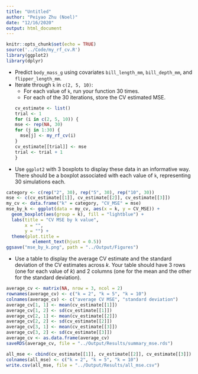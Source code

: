 ```yaml
---
title: "Untitled"
author: "Peiyao Zhu (Noel)"
date: "12/16/2020"
output: html_document
---
```


```r
knitr::opts_chunk$set(echo = TRUE)
source('../Code/my_rf_cv.R')
library(ggplot2)
library(dplyr)
```

* Predict `body_mass_g` using covariates `bill_length_mm`, `bill_depth_mm`, and `flipper_length_mm`. 
* Iterate through `k` in  `c(2, 5, 10)`:
    * For each value of `k`, run your function $30$ times. 
    * For each of the $30$ iterations, store the CV estimated MSE.
```r
cv_estimate <- list()
trial <- 1
for (i in c(2, 5, 10)) {
  mse <- rep(NA, 30)
  for (j in 1:30) {
    mse[j] <- my_rf_cv(i)
  }
  cv_estimate[[trial]] <- mse
  trial <- trial + 1
}
```

* Use `ggplot2` with 3 boxplots to display these data in an informative way. There should be a boxplot associated with each value of `k`, representing $30$ simulations each.
```r
category <- c(rep("2", 30), rep("5", 30), rep("10", 30))
mse <- c(cv_estimate[[1]], cv_estimate[[2]], cv_estimate[[3]])
my_cv <- data.frame("k" = category, "CV_MSE" = mse)
mse_by_k <- ggplot(data = my_cv, aes(x = k, y = CV_MSE)) +
  geom_boxplot(aes(group = k), fill = "lightblue") +
  labs(title = "CV MSE by k value", 
       x = "", 
       y = "") +
  theme(plot.title =
          element_text(hjust = 0.5))
ggsave("mse_by_k.png", path = "../Output/Figures")
```

* Use a table to display the average CV estimate and the standard deviation of the CV estimates across $k$. Your table should have 3 rows (one for each value of $k$) and 2 columns (one for the mean and the other for the standard deviation).
```r
average_cv <- matrix(NA, nrow = 3, ncol = 2)
rownames(average_cv) <- c("k = 2", "k = 5", "k = 10")
colnames(average_cv) <- c("average CV MSE", "standard deviation")
average_cv[1, 1] <- mean(cv_estimate[[1]])
average_cv[1, 2] <- sd(cv_estimate[[1]])
average_cv[2, 1] <- mean(cv_estimate[[2]])
average_cv[2, 2] <- sd(cv_estimate[[2]])
average_cv[3, 1] <- mean(cv_estimate[[3]])
average_cv[3, 2] <- sd(cv_estimate[[3]])
average_cv <- as.data.frame(average_cv)
saveRDS(average_cv, file = "../Output/Results/summary_mse.rds")

all_mse <- cbind(cv_estimate[[1]], cv_estimate[[2]], cv_estimate[[3]])
colnames(all_mse) <- c("k = 2", "k = 5", "k = 10")
write.csv(all_mse, file = "../Output/Results/all_mse.csv")
```
